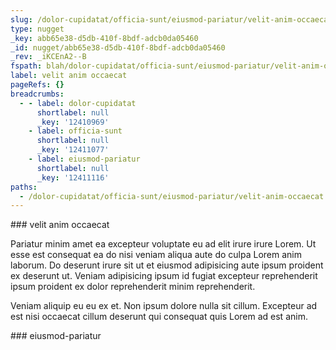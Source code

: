 ```yaml
---
slug: /dolor-cupidatat/officia-sunt/eiusmod-pariatur/velit-anim-occaecat
type: nugget
_key: abb65e38-d5db-410f-8bdf-adcb0da05460
_id: nugget/abb65e38-d5db-410f-8bdf-adcb0da05460
_rev: _iKCEnA2--B
fspath: blah/dolor-cupidatat/officia-sunt/eiusmod-pariatur/velit-anim-occaecat.md
label: velit anim occaecat
pageRefs: {}
breadcrumbs:
  - - label: dolor-cupidatat
      shortlabel: null
      _key: '12410969'
    - label: officia-sunt
      shortlabel: null
      _key: '12411077'
    - label: eiusmod-pariatur
      shortlabel: null
      _key: '12411116'
paths:
  - /dolor-cupidatat/officia-sunt/eiusmod-pariatur/velit-anim-occaecat
---
```


<NuggetArea>
<Nugget slug="/dolor-cupidatat/officia-sunt/eiusmod-pariatur/velit-anim-occaecat" type="nugget" _key="abb65e38-d5db-410f-8bdf-adcb0da05460" _id="nugget/abb65e38-d5db-410f-8bdf-adcb0da05460" _rev="_iKCEnA2--B" fspath="blah/dolor-cupidatat/officia-sunt/eiusmod-pariatur/velit-anim-occaecat.md" label="velit anim occaecat" paths="/dolor-cupidatat/officia-sunt/eiusmod-pariatur/velit-anim-occaecat">
<NuggetBody>
### velit anim occaecat

Pariatur minim amet ea excepteur voluptate eu ad elit irure irure Lorem. Ut esse est consequat ea do nisi veniam aliqua aute do culpa Lorem anim laborum. Do deserunt irure sit ut et eiusmod adipisicing aute ipsum proident ex deserunt ut. Veniam adipisicing ipsum id fugiat excepteur reprehenderit ipsum proident ex dolor reprehenderit minim reprehenderit.

Veniam aliquip eu eu ex et. Non ipsum dolore nulla sit cillum. Excepteur ad est nisi occaecat cillum deserunt qui consequat quis Lorem ad est anim.

</NuggetBody>
<Breadcrumbs>
<Crumbs>
<Crumb _key="12410969" label="dolor-cupidatat" /><Crumb _key="12411077" label="officia-sunt" /><Crumb _key="12411116" label="eiusmod-pariatur" />
</Crumbs>
</Breadcrumbs>
</Nugget>

<NuggetsInbound>
</NuggetsInbound>
<NuggetsOutbound>
</NuggetsOutbound>
</NuggetArea>
<PassagesInbound>
<Passage direction="inbound" type="passage" _key="12411116" _id="passage/12411116" _rev="_iKCEnA2---" label="eiusmod-pariatur" passage="eiusmod-pariatur" fspath="blah/dolor-cupidatat/officia-sunt/eiusmod-pariatur" paths="/dolor-cupidatat/officia-sunt/eiusmod-pariatur" slug="/dolor-cupidatat/officia-sunt/eiusmod-pariatur">
<NuggetBody>
### eiusmod-pariatur

</NuggetBody>
<Breadcrumbs>
<Crumbs>
<Crumb _key="12410969" label="dolor-cupidatat" /><Crumb _key="12411077" label="officia-sunt" />
</Crumbs>
</Breadcrumbs>
</Passage>

</PassagesInbound>
<PassagesOutbound>
</PassagesOutbound>